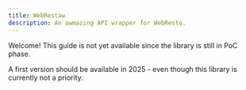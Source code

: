 ```yaml
---
title: WebRestaw
description: An awmazing API wrapper for WebResto.
---
```


Welcome! This guide is not yet available since the library is still in PoC phase.

A first version should be available in 2025 - even though this library is currently not a priority.

<Card title="Check the progess on GitHub" href="https://github.com/LiterateInk/WebRestaw" />
